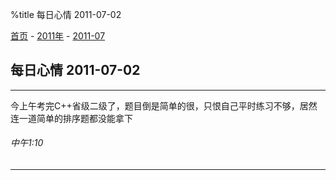 %title 每日心情 2011-07-02

[[../../../index|首页]] - [[../index|2011年]] - [[index|2011-07]]
==每日心情 2011-07-02==
----
今上午考完C++省级二级了，题目倒是简单的很，只恨自己平时练习不够，居然连一道简单的排序题都没能拿下
======中午1:10======
----
